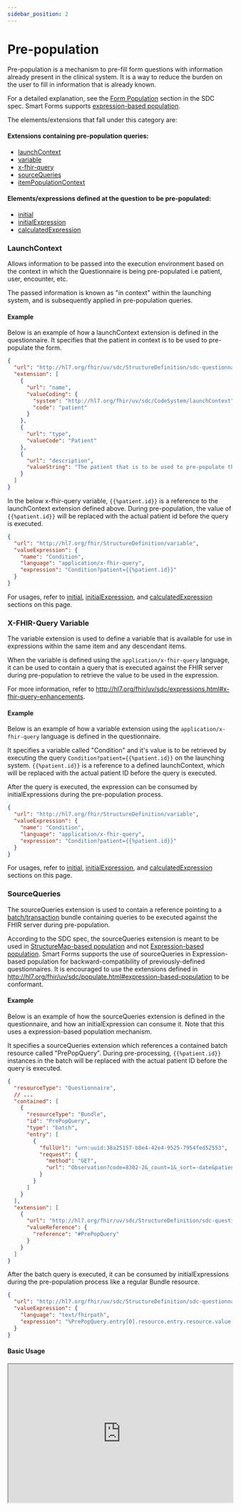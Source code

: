 ```yaml
---
sidebar_position: 2
---
```



# Pre-population

Pre-population is a mechanism to pre-fill form questions with information already present in the clinical system. It is a way to reduce the burden on the user to fill in information that is already known.

For a detailed explanation, see the [Form Population](https://hl7.org/fhir/uv/sdc/populate.html) section in the SDC spec. Smart Forms supports [expression-based population](http://hl7.org/fhir/uv/sdc/populate.html#expression-based-population).

The elements/extensions that fall under this category are:

#### Extensions containing pre-population queries:

- [launchContext](http://hl7.org/fhir/uv/sdc/expressions.html#launchContext)
- [variable](http://hl7.org/fhir/uv/sdc/expressions.html#variable)
- [x-fhir-query](http://hl7.org/fhir/uv/sdc/expressions.html#x-fhir-query-enhancements)
- [sourceQueries](https://build.fhir.org/ig/HL7/sdc/populate.html#structuremap-based-population)
- [itemPopulationContext](http://hl7.org/fhir/uv/sdc/expressions.html#itemPopulationContext)

#### Elements/expressions defined at the question to be pre-populated:

- [initial](http://hl7.org/fhir/uv/sdc/behavior.html#initial)
- [initialExpression](http://hl7.org/fhir/uv/sdc/expressions.html#initialExpression)
- [calculatedExpression](http://hl7.org/fhir/uv/sdc/expressions.html#calculatedExpression)

### LaunchContext

Allows information to be passed into the execution environment based on the context in which the Questionnaire is being pre-populated i.e patient, user, encounter, etc.

The passed information is known as "in context" within the launching system, and is subsequently applied in pre-population queries.

#### Example

Below is an example of how a launchContext extension is defined in the questionnaire.
It specifies that the patient in context is to be used to pre-populate the form.

```json
{
  "url": "http://hl7.org/fhir/uv/sdc/StructureDefinition/sdc-questionnaire-launchContext",
  "extension": [
    {
      "url": "name",
      "valueCoding": {
        "system": "http://hl7.org/fhir/uv/sdc/CodeSystem/launchContext",
        "code": "patient"
      }
    },
    {
      "url": "type",
      "valueCode": "Patient"
    },
    {
      "url": "description",
      "valueString": "The patient that is to be used to pre-populate the form"
    }
  ]
}
```

In the below x-fhir-query variable, `{{%patient.id}}` is a reference to the launchContext extension defined above. During pre-population, the value of `{{%patient.id}}` will be replaced with the actual patient id before the query is executed.

```json
{
  "url": "http://hl7.org/fhir/StructureDefinition/variable",
  "valueExpression": {
    "name": "Condition",
    "language": "application/x-fhir-query",
    "expression": "Condition?patient={{%patient.id}}"
  }
}
```

For usages, refer to [initial](/docs/sdc/population#initial), [initialExpression](/docs/sdc/population#initialexpression), and [calculatedExpression](/docs/sdc/population#calculatedexpression) sections on this page.

### X-FHIR-Query Variable

The variable extension is used to define a variable that is available for use in expressions within the same item and any descendant items.

When the variable is defined using the `application/x-fhir-query` language, it can be used to contain a query that is executed against the FHIR server during pre-population to retrieve the value to be used in the expression.

For more information, refer to http://hl7.org/fhir/uv/sdc/expressions.html#x-fhir-query-enhancements.

#### Example

Below is an example of how a variable extension using the `application/x-fhir-query` language is defined in the questionnaire.

It specifies a variable called "Condition" and it's value is to be retrieved by executing the query `Condition?patient={{%patient.id}}` on the launching system.
`{{%patient.id}}` is a reference to a defined launchContext, which will be replaced with the actual patient ID before the query is executed.

After the query is executed, the expression can be consumed by initialExpressions during the pre-population process.

```json
{
  "url": "http://hl7.org/fhir/StructureDefinition/variable",
  "valueExpression": {
    "name": "Condition",
    "language": "application/x-fhir-query",
    "expression": "Condition?patient={{%patient.id}}"
  }
}
```

For usages, refer to [initial](/docs/sdc/population#initial), [initialExpression](/docs/sdc/population#initialexpression), and [calculatedExpression](/docs/sdc/population#calculatedexpression) sections on this page.

### SourceQueries

The sourceQueries extension is used to contain a reference pointing to a [batch/transaction](http://hl7.org/fhir/R4/http.html#transaction) bundle containing queries to be executed against the FHIR server during pre-population.

According to the SDC spec, the sourceQueries extension is meant to be used in [StructureMap-based population](http://hl7.org/fhir/uv/sdc/populate.html#structuremap-based-population) and not [Expression-based population](http://hl7.org/fhir/uv/sdc/populate.html#expression-based-population).
Smart Forms supports the use of sourceQueries in Expression-based population for backward-compatibility of previously-defined questionnaires.
It is encouraged to use the extensions defined in http://hl7.org/fhir/uv/sdc/populate.html#expression-based-population to be conformant.

#### Example

Below is an example of how the sourceQueries extension is defined in the questionnaire, and how an initialExpression can consume it.
Note that this uses a expression-based population mechanism.

It specifies a sourceQueries extension which references a contained batch resource called "PrePopQuery".
During pre-processing, `{{%patient.id}}` instances in the batch will be replaced with the actual patient ID before the query is executed.

```json
{
  "resourceType": "Questionnaire",
  // ...
  "contained": [
    {
      "resourceType": "Bundle",
      "id": "PrePopQuery",
      "type": "batch",
      "entry": [
        {
          "fullUrl": "urn:uuid:38a25157-b8e4-42e4-9525-7954fed52553",
          "request": {
            "method": "GET",
            "url": "Observation?code=8302-2&_count=1&_sort=-date&patient={{%patient.id}}"
          }
        }
      ]
    }
  ],
  "extension": [
    {
      "url": "http://hl7.org/fhir/uv/sdc/StructureDefinition/sdc-questionnaire-sourceQueries",
      "valueReference": {
        "reference": "#PrePopQuery"
      }
    }
  ]
}
```

After the batch query is executed, it can be consumed by initialExpressions during the pre-population process like a regular Bundle resource.

```json
{
  "url": "http://hl7.org/fhir/uv/sdc/StructureDefinition/sdc-questionnaire-initialExpression",
  "valueExpression": {
    "language": "text/fhirpath",
    "expression": "%PrePopQuery.entry[0].resource.entry.resource.value.value"
  }
}
```

#### Basic Usage

<IframeContainer storyUrl="https://smartforms.csiro.au/storybook/index.html?path=/story/component-sdc-12-form-population--source-queries-bmi-calculator">
  <iframe
    src="https://smartforms.csiro.au/storybook/iframe.html?args=&id=component-sdc-12-form-population--source-queries-bmi-calculator"
    width="100%"
    height="310"
  />
</IframeContainer>

:::tip

Use the "Pre-populate form" button in the usage examples on this page to see pre-population in action.

:::

### ItemPopulationContext

The itemPopulationContext extension is used to define a context that is available for use in initialExpressions during the pre-population process.
In simple terms, it acts as a variable used to aid in pre-population. It is especially useful for pre-populating repeating groups.

For more information, refer to http://hl7.org/fhir/uv/sdc/expressions.html#itemPopulationContext.

#### Example

Below is an example of how the itemPopulationContext extension is defined, and how initialExpressions can consume it.
This is notably an example of pre-populating an [AU Core](https://build.fhir.org/ig/hl7au/au-fhir-core/) patient's home address repeating group.

```json
{
  "extension": [
    {
      "url": "http://hl7.org/fhir/uv/sdc/StructureDefinition/sdc-questionnaire-itemPopulationContext",
      "valueExpression": {
        "name": "HomeAddressRepeat",
        "language": "text/fhirpath",
        "expression": "%patient.address.where(use='home' and (type.empty() or type!='postal'))" // %patient is a reference to a launchContext patient resource
      }
    }
  ],
  "linkId": "home-address-repeat-group",
  "type": "group",
  "repeats": true,
  "item": [
    {
      "extension": [
        {
          "url": "http://hl7.org/fhir/uv/sdc/StructureDefinition/sdc-questionnaire-initialExpression",
          "valueExpression": {
            "language": "text/fhirpath",
            "expression": "%HomeAddressRepeat.select(line.join(', '))"
          }
        }
      ],
      "linkId": "street-address",
      "definition": "http://hl7.org.au/fhir/StructureDefinition/au-address#Address.line",
      "text": "Street address",
      "type": "string"
    },
    {
      "extension": [
        {
          "url": "http://hl7.org/fhir/uv/sdc/StructureDefinition/sdc-questionnaire-initialExpression",
          "valueExpression": {
            "language": "text/fhirpath",
            "expression": "%HomeAddressRepeat.city"
          }
        }
      ],
      "linkId": "city",
      "definition": "http://hl7.org.au/fhir/StructureDefinition/au-address#Address.city",
      "text": "City",
      "type": "string"
    },
    {
      "extension": [
        {
          "url": "http://hl7.org/fhir/uv/sdc/StructureDefinition/sdc-questionnaire-initialExpression",
          "valueExpression": {
            "language": "text/fhirpath",
            "expression": "%HomeAddressRepeat.state"
          }
        }
      ],
      "linkId": "state",
      "definition": "http://hl7.org.au/fhir/StructureDefinition/au-address#Address.state",
      "text": "State",
      "type": "choice",
      "answerValueSet": "https://healthterminologies.gov.au/fhir/ValueSet/australian-states-territories-2"
    },
    {
      "extension": [
        {
          "url": "http://hl7.org/fhir/uv/sdc/StructureDefinition/sdc-questionnaire-initialExpression",
          "valueExpression": {
            "language": "text/fhirpath",
            "expression": "%HomeAddressRepeat.postalCode"
          }
        }
      ],
      "linkId": "postcode",
      "definition": "http://hl7.org.au/fhir/StructureDefinition/au-address#Address.postalCode",
      "text": "Postcode",
      "type": "string"
    }
  ]
}
```

This example is available in Storybook under **Repeat Group Usage**.

#### Repeat Group Usage

<IframeContainer storyUrl="https://smartforms.csiro.au/storybook/index.html?path=/story/component-sdc-12-form-population--item-population-context-home-address">
  <iframe
    src="https://smartforms.csiro.au/storybook/iframe.html?args=&id=component-sdc-12-form-population--item-population-context-home-address"
    width="100%"
    height="800"
  />
</IframeContainer>

#### Group Table Usage

<IframeContainer storyUrl="https://smartforms.csiro.au/storybook/index.html?path=/story/component-sdc-12-form-population--item-population-context-medical-history">
  <iframe
    src="https://smartforms.csiro.au/storybook/iframe.html?args=&id=component-sdc-12-form-population--item-population-context-medical-history"
    width="100%"
    height="700"
  />
</IframeContainer>

### Initial

Allows one or more values to be pre-filled in the answer when initially rendering the questionnaire for user input. Initial values can't be specified for groups or display items.

This uses answers defined in the questionnaire itself, instead of relying on a FHIR server to provide the initial values.

Questions using answerOption can use `answerOption.initialSelected` as an alternative.

:::note

Multiple initial values can be used in repeating items. There can only be one initial value for non-repeating items.

:::

#### Basic Usage

<IframeContainer storyUrl="https://smartforms.csiro.au/storybook/index.html?path=/story/component-sdc-9-1-4-form-behavior-other-control--initial-single">
  <iframe
    src="https://smartforms.csiro.au/storybook/iframe.html?args=&id=component-sdc-9-1-4-form-behavior-other-control--initial-single"
    width="100%"
    height="100"
  />
</IframeContainer>

#### Repeats Usage

<IframeContainer storyUrl="https://smartforms.csiro.au/storybook/index.html?path=/story/component-sdc-9-1-4-form-behavior-other-control--initial-repeats">
  <iframe
    src="https://smartforms.csiro.au/storybook/iframe.html?args=&id=component-sdc-9-1-4-form-behavior-other-control--initial-repeats"
    width="100%"
    height="390"
  />
</IframeContainer>

### InitialExpression

Allows one or more values to be pre-filled in the answer by evaluating its expression when it goes through the pre-population process.

It relies on a source FHIR server, extensions defining pre-population queries i.e. launchContext, x-fhir-query variables, sourceQueries or itemPopulationContext, as well as FHIRPath evaluation to provide the initial values.

For more information, refer to http://hl7.org/fhir/uv/sdc/expressions.html#initialExpression.

#### Basic Usage

<IframeContainer storyUrl="https://smartforms.csiro.au/storybook/index.html?path=/story/component-sdc-12-form-population--initial-expression">
  <iframe
    src="https://smartforms.csiro.au/storybook/iframe.html?args=&id=component-sdc-12-form-population--initial-expression"
    width="100%"
    height="140"
  />
</IframeContainer>

Besides this basic usage, all the usage examples on this page utilizes InitialExpressions for pre-population.

### CalculatedExpression

CalculatedExpressions can be used in conjunction with InitialExpressions to calculate a value based on the initial values provided.

For information related to using calculatedExpressions without pre-population, refer to [Calculations](/docs/sdc/calculations#calculatedexpression).

In the two usage examples below, the final result i.e. BMI and CVD risk score are calculated based on the pre-populated initial values.

#### BMI Calculation Usage

<IframeContainer storyUrl="https://smartforms.csiro.au/storybook/index.html?path=/story/component-sdc-12-form-population--calculated-expression-bmi-calculator-prepop">
  <iframe
    src="https://smartforms.csiro.au/storybook/iframe.html?args=&id=component-sdc-12-form-population--calculated-expression-bmi-calculator-prepop"
    width="100%"
    height="310"
  />
</IframeContainer>

#### Absolute Cardiovascular Risk Calculation usage

<IframeContainer storyUrl="https://smartforms.csiro.au/storybook/index.html?path=/story/component-sdc-12-form-population--calculated-expression-cvd-risk-calculator-prepop">
  <iframe
    src="https://smartforms.csiro.au/storybook/iframe.html?args=&id=component-sdc-12-form-population--calculated-expression-cvd-risk-calculator-prepop"
    width="100%"
    height="960"
  />
</IframeContainer>
